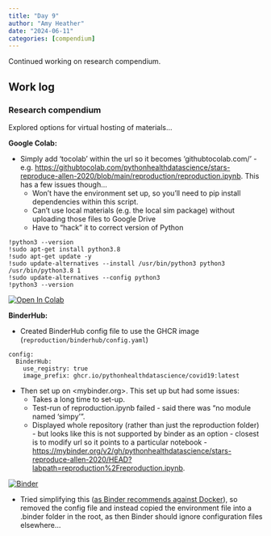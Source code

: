 ```yaml
---
title: "Day 9"
author: "Amy Heather"
date: "2024-06-11"
categories: [compendium]
---
```


::: {.callout-note}

Continued working on research compendium.

:::

## Work log

### Research compendium

Explored options for virtual hosting of materials...

**Google Colab:**

* Simply add 'tocolab' within the url so it becomes 'githubtocolab.com/' - e.g. <https://githubtocolab.com/pythonhealthdatascience/stars-reproduce-allen-2020/blob/main/reproduction/reproduction.ipynb>. This has a few issues though...
    * Won't have the environment set up, so you'll need to pip install dependencies within this script.
    * Can't use local materials (e.g. the local sim package) without uploading those files to Google Drive
    * Have to "hack" it to correct version of Python

```
!python3 --version
!sudo apt-get install python3.8
!sudo apt-get update -y
!sudo update-alternatives --install /usr/bin/python3 python3 /usr/bin/python3.8 1
!sudo update-alternatives --config python3
!python3 --version
```

[![Open In Colab](https://colab.research.google.com/assets/colab-badge.svg)](https://githubtocolab.com/pythonhealthdatascience/stars-reproduce-allen-2020/blob/main/reproduction/reproduction.ipynb)<nbsp>

**BinderHub:**

* Created BinderHub config file to use the GHCR image (`reproduction/binderhub/config.yaml`)

```
config:
  BinderHub:
    use_registry: true
    image_prefix: ghcr.io/pythonhealthdatascience/covid19:latest
```

* Then set up on <mybinder.org>. This set up but had some issues:
    * Takes a long time to set-up.
    * Test-run of reproduction.ipynb failed - said there was "no module named 'simpy'".
    * Displayed whole repository (rather than just the reproduction folder) - but looks like this is not supported by binder as an option - closest is to modify url so it points to a particular notebook - <https://mybinder.org/v2/gh/pythonhealthdatascience/stars-reproduce-allen-2020/HEAD?labpath=reproduction%2Freproduction.ipynb>.

[![Binder](https://mybinder.org/badge_logo.svg)](https://mybinder.org/v2/gh/pythonhealthdatascience/stars-reproduce-allen-2020/HEAD?labpath=reproduction%2Freproduction.ipynb)

* Tried simplifying this ([as Binder recommends against Docker](https://mybinder.readthedocs.io/en/latest/tutorials/dockerfile.html)), so removed the config file and instead copied the environment file into a .binder folder in the root, as then Binder should ignore configuration files elsewhere...